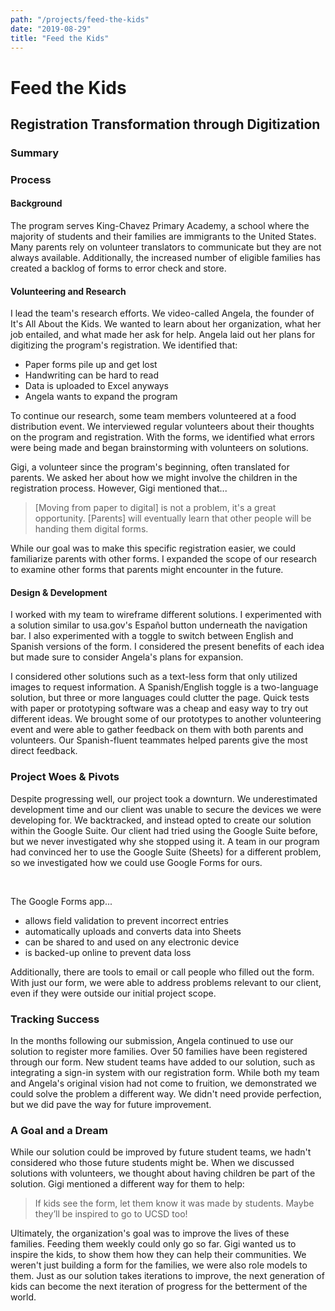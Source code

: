 ```yaml
---
path: "/projects/feed-the-kids"
date: "2019-08-29"
title: "Feed the Kids"
---
```


# Feed the Kids
## Registration Transformation through Digitization

### Summary

<MdxInlineLink 
  pTextBefore="The San Diego based organization "
  pTextAfter="
    seeks to improve the lives of families in underdeveloped neighborhoods. 
    Their Feed the Kids program provides weekly meal packages for the families 
    of students that qualify for free lunch. My team was tasked specifically
    with improving the program's registration process."
  aText="It's All About the Kids"
  link="https://www.itsallaboutthekids.org/"
  inNewTab={true}
/>

### Process
#### Background
The program serves King-Chavez Primary Academy, a school where the
majority of students and their families are immigrants to the United
States. Many parents rely on volunteer translators to communicate but they
are not always available. Additionally, the increased number of eligible
families has created a backlog of forms to error check and store.


#### Volunteering and Research
I lead the team's research efforts. We video-called Angela, the founder
of It's All About the Kids. We wanted to learn about her organization,
what her job entailed, and what made her ask for help. Angela laid out her
plans for digitizing the program's registration. We identified that:

- Paper forms pile up and get lost
- Handwriting can be hard to read
- Data is uploaded to Excel anyways
- Angela wants to expand the program

To continue our research, some team members volunteered at a food
distribution event. We interviewed regular volunteers about their thoughts
on the program and registration. With the forms, we identified what
errors were being made and began brainstorming with volunteers on
solutions.

Gigi, a volunteer since the program's beginning, often translated for
parents. We asked her about how we might involve the children in the
registration process. However, Gigi mentioned that...
    
> [Moving from paper to digital] is not a problem, it's a great opportunity.
> [Parents] will eventually learn that other people will be handing them 
> digital forms.

While our goal was to make this specific registration easier,
we could familiarize parents with other forms. I
expanded the scope of our research to examine other forms that parents
might encounter in the future.

#### Design & Development
I worked with my team to wireframe different solutions. I experimented
with a solution similar to usa.gov's Español button underneath the
navigation bar. I also experimented with a toggle to switch between
English and Spanish versions of the form. I considered the present
benefits of each idea but made sure to consider Angela's plans for
expansion.

I considered other solutions such as a text-less form that only utilized
images to request information. A Spanish/English toggle is a two-language
solution, but three or more languages could clutter the page. Quick tests
with paper or prototyping software was a cheap and easy way to try out
different ideas. We brought some of our prototypes to another volunteering
event and were able to gather feedback on them with both parents and
volunteers. Our Spanish-fluent teammates helped parents give the most
direct feedback.

### Project Woes & Pivots
Despite progressing well, our project took a downturn. We underestimated
development time and our client was unable to secure the devices we were
developing for. We backtracked, and instead opted to create our solution
within the Google Suite. Our client had tried using the Google Suite
before, but we never investigated why she stopped using it. A team in our
program had convinced her to use the Google Suite (Sheets) for a different
problem, so we investigated how we could use Google Forms for ours.

<br />

The Google Forms app...
- allows field validation to prevent incorrect entries
- automatically uploads and converts data into Sheets
- can be shared to and used on any electronic device
- is backed-up online to prevent data loss

Additionally, there are tools to email or call people who filled out the
form. With just our form, we were able to address problems relevant to our
client, even if they were outside our initial project scope.
 
### Tracking Success
  
In the months following our submission, Angela continued to use our
solution to register more families. Over 50 families have been registered
through our form. New student teams have added to our solution, such as
integrating a sign-in system with our registration form. While both my
team and Angela's original vision had not come to fruition, we
demonstrated we could solve the problem a different way. We didn't need
provide perfection, but we did pave the way for future improvement.

### A Goal and a Dream
While our solution could be improved by future student teams, we hadn't
considered who those future students might be. When we discussed solutions
with volunteers, we thought about having children be part of the solution.
Gigi mentioned a different way for them to help:
  
> If kids see the form, let them know it was made by students.
> Maybe they’ll be inspired to go to UCSD too!
  
Ultimately, the organization's goal was to improve the lives of these
families. Feeding them weekly could only go so far. Gigi wanted us to
inspire the kids, to show them how they can help their communities. We
weren't just building a form for the families, we were also role models to
them. Just as our solution takes iterations to improve, the next
generation of kids can become the next iteration of progress for the
betterment of the world.

<MdxInlineLink 
  pTextBefore="If you would like to know more, you can read our&nbsp;"
  aText="Design Report" 
  link="https://docs.google.com/document/d/1_nxxMe7LFWhmZWHQ_tmVB7uVhAREKRUb8F5IZy8tOlg/edit?usp=sharing"
  inNewTab={true}
/>